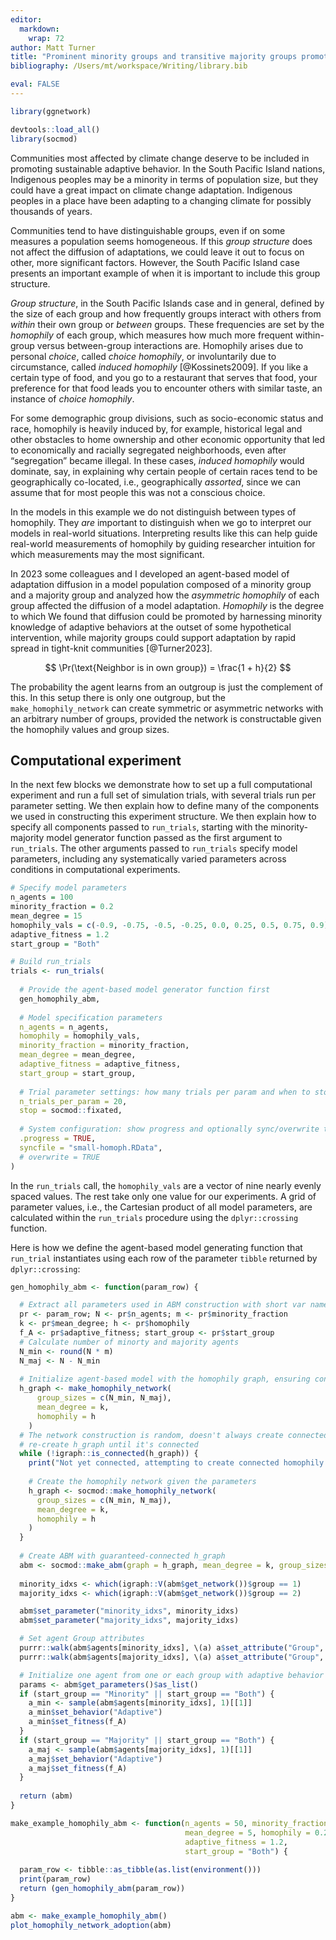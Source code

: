 ```yaml
---
editor: 
  markdown: 
    wrap: 72
author: Matt Turner
title: "Prominent minority groups and transitive majority groups promote diffusion of adaptations"
bibliography: /Users/mt/workspace/Writing/library.bib

eval: FALSE
---
```

```r
library(ggnetwork)

devtools::load_all()
library(socmod)
```

Communities most affected by climate change deserve to be included in
promoting sustainable adaptive behavior. In the South Pacific Island
nations, Indigenous peoples may be a minority in terms of population
size, but they could have a great impact on climate change adaptation.
Indigenous peoples in a place have been adapting to a changing climate
for possibly thousands of years.

Communities tend to have distinguishable groups, even if on some measures a
population seems homogeneous. 
If this *group structure* does not affect the diffusion of
adaptations, we could leave it out to focus on other, more
significant factors. However, the South Pacific Island case presents an
important example of when it is important to include this group
structure.

*Group structure*, in the South Pacific Islands case and in general,
defined by the size of each group and how frequently groups interact
with others from *within* their own group or *between* groups. These
frequencies are set by the *homophily* of each group, which measures how
much more frequent within-group versus between-group interactions are.
Homophily arises due to personal *choice*, called *choice homophily*, or
involuntarily due to circumstance, called *induced homophily*
[@Kossinets2009]. If you like a certain type of food, and you go to a
restaurant that serves that food, your preference for that food leads
you to encounter others with similar taste, an instance of *choice
homophily*.

For some demographic group divisions, such as socio-economic status and
race, homophily is heavily induced by, for example, historical legal and
other obstacles to home ownership and other economic opportunity that
led to economically and racially segregated neighborhoods, even after
"segregation" became illegal. In these cases, *induced homophily* would
dominate, say, in explaining why certain people of certain races tend to
be geographically co-located, i.e., geographically *assorted*, since we
can assume that for most people this was not a conscious choice.

In the models in this example we do not distinguish between types of
homophily. They *are* important to distinguish when we go to interpret
our models in real-world situations. Interpreting results like this can
help guide real-world measurements of homophily by guiding researcher
intuition for which measurements may the most significant.

In 2023 some colleagues and I developed an agent-based model of
adaptation diffusion in a model population composed of a minority group
and a majority group and analyzed how the *asymmetric homophily* of each
group affected the diffusion of a model adaptation. *Homophily* is the
degree to which We found that diffusion could be promoted by harnessing
minority knowledge of adaptive behaviors at the outset of some
hypothetical intervention, while majority groups could support
adaptation by rapid spread in tight-knit communities [@Turner2023].


$$
\Pr(\text{Neighbor is in own group}) = \frac{1 + h}{2}
$$

The probability the agent learns from an outgroup is just the complement
of this. In this setup there is only one outgroup, but the `make_homophily_network` can create symmetric or asymmetric networks with an arbitrary number of groups, provided the network is constructable given the homophily values and group sizes.

## Computational experiment

In the next few blocks we demonstrate how to set up a full computational
experiment and run a full set of simulation trials, with several trials run
per parameter setting. We then explain how to define many of the components
we used in constructing this experiment structure. 
We then explain how to  specify all components passed to `run_trials`, starting
with the minority-majority model generator function passed as the first argument to
`run_trials`. The other arguments passed to `run_trials` specify model
parameters, including any systematically varied parameters across conditions 
in computational experiments.

```r
# Specify model parameters
n_agents = 100
minority_fraction = 0.2
mean_degree = 15
homophily_vals = c(-0.9, -0.75, -0.5, -0.25, 0.0, 0.25, 0.5, 0.75, 0.9)
adaptive_fitness = 1.2
start_group = "Both"

# Build run_trials
trials <- run_trials(
  
  # Provide the agent-based model generator function first
  gen_homophily_abm, 
  
  # Model specification parameters
  n_agents = n_agents, 
  homophily = homophily_vals,
  minority_fraction = minority_fraction, 
  mean_degree = mean_degree,
  adaptive_fitness = adaptive_fitness, 
  start_group = start_group,
  
  # Trial parameter settings: how many trials per param and when to stop sims
  n_trials_per_param = 20,
  stop = socmod::fixated, 
  
  # System configuration: show progress and optionally sync/overwrite to file
  .progress = TRUE, 
  syncfile = "small-homoph.RData", 
  # overwrite = TRUE
)
```

In the `run_trials` call, the `homophily_vals` are a vector of nine nearly
evenly spaced values. The rest take only one value for our experiments. A grid
of parameter values, i.e., the Cartesian product of all model parameters,
are calculated within the `run_trials` procedure using the `dplyr::crossing`
function.

Here is how we define the agent-based model generating function that `run_trial`
instantiates using each row of the parameter `tibble` returned by
`dplyr::crossing`:

```r
gen_homophily_abm <- function(param_row) {

  # Extract all parameters used in ABM construction with short var names
  pr <- param_row; N <- pr$n_agents; m <- pr$minority_fraction
  k <- pr$mean_degree; h <- pr$homophily 
  f_A <- pr$adaptive_fitness; start_group <- pr$start_group
  # Calculate number of minorty and majority agents
  N_min <- round(N * m)
  N_maj <- N - N_min
  
  # Initialize agent-based model with the homophily graph, ensuring connected graph
  h_graph <- make_homophily_network(
      group_sizes = c(N_min, N_maj),
      mean_degree = k,
      homophily = h
    )
  # The network construction is random, doesn't always create connected network;
  # re-create h_graph until it's connected
  while (!igraph::is_connected(h_graph)) {
    print("Not yet connected, attempting to create connected homophily network")
    
    # Create the homophily network given the parameters
    h_graph <- socmod::make_homophily_network(
      group_sizes = c(N_min, N_maj),
      mean_degree = k,
      homophily = h
    )
  }
  
  # Create ABM with guaranteed-connected h_graph
  abm <- socmod::make_abm(graph = h_graph, mean_degree = k, group_sizes = c(N_min, N_maj), homophily = h)
  
  minority_idxs <- which(igraph::V(abm$get_network())$group == 1)
  majority_idxs <- which(igraph::V(abm$get_network())$group == 2)

  abm$set_parameter("minority_idxs", minority_idxs)
  abm$set_parameter("majority_idxs", majority_idxs)

  # Set agent Group attributes
  purrr::walk(abm$agents[minority_idxs], \(a) a$set_attribute("Group", "Minority"))
  purrr::walk(abm$agents[majority_idxs], \(a) a$set_attribute("Group", "Majority"))

  # Initialize one agent from one or each group with adaptive behavior 
  params <- abm$get_parameters()$as_list()
  if (start_group == "Minority" || start_group == "Both") {
    a_min <- sample(abm$agents[minority_idxs], 1)[[1]]
    a_min$set_behavior("Adaptive")
    a_min$set_fitness(f_A) 
  }
  if (start_group == "Majority" || start_group == "Both") {
    a_maj <- sample(abm$agents[majority_idxs], 1)[[1]]
    a_maj$set_behavior("Adaptive")
    a_maj$set_fitness(f_A)
  }
  
  return (abm)
}

make_example_homophily_abm <- function(n_agents = 50, minority_fraction = 0.1,
                                       mean_degree = 5, homophily = 0.2,
                                       adaptive_fitness = 1.2, 
                                       start_group = "Both") {
  
  param_row <- tibble::as_tibble(as.list(environment()))
  print(param_row)
  return (gen_homophily_abm(param_row))                                      
}

abm <- make_example_homophily_abm()
plot_homophily_network_adoption(abm)
```



